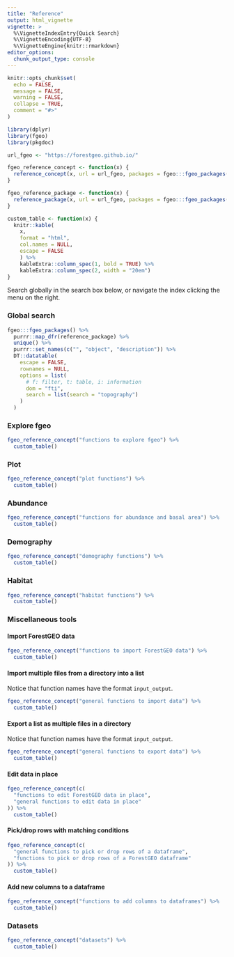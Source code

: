 ```yaml
---
title: "Reference"
output: html_vignette
vignette: >
  %\VignetteIndexEntry{Quick Search}
  %\VignetteEncoding{UTF-8}
  %\VignetteEngine{knitr::rmarkdown}
editor_options: 
  chunk_output_type: console
---
```


```r
knitr::opts_chunk$set(
  echo = FALSE,
  message = FALSE,
  warning = FALSE,
  collapse = TRUE,
  comment = "#>"
)
```

```r
library(dplyr)
library(fgeo)
library(pkgdoc)
```

```r

url_fgeo <- "https://forestgeo.github.io/"

fgeo_reference_concept <- function(x) {
  reference_concept(x, url = url_fgeo, packages = fgeo:::fgeo_packages())
}

fgeo_reference_package <- function(x) {
  reference_package(x, url = url_fgeo, packages = fgeo:::fgeo_packages())
}

custom_table <- function(x) {
  knitr::kable(
    x, 
    format = "html",
    col.names = NULL,
    escape = FALSE
    ) %>%
    kableExtra::column_spec(1, bold = TRUE) %>% 
    kableExtra::column_spec(2, width = "20em")
}
```

Search globally in the search box below, or navigate the index clicking the menu on the right.

### Global search

```r
fgeo:::fgeo_packages() %>% 
  purrr::map_dfr(reference_package) %>% 
  unique() %>% 
  purrr::set_names(c("", "object", "description")) %>% 
  DT::datatable(
    escape = FALSE,
    rownames = NULL,
    options = list(
      # f: filter, t: table, i: information
      dom = "fti",
      search = list(search = "topography")
    )
  )
```

### Explore fgeo

```r
fgeo_reference_concept("functions to explore fgeo") %>% 
  custom_table()
```

### Plot

```r
fgeo_reference_concept("plot functions") %>% 
  custom_table()
```

### Abundance

```r
fgeo_reference_concept("functions for abundance and basal area") %>% 
  custom_table()
```

### Demography

```r
fgeo_reference_concept("demography functions") %>% 
  custom_table()
```

### Habitat

```r
fgeo_reference_concept("habitat functions") %>% 
  custom_table()
```

### Miscellaneous tools

#### Import ForestGEO data

```r
fgeo_reference_concept("functions to import ForestGEO data") %>% 
  custom_table()
```

#### Import multiple files from a directory into a list

Notice that function names have the format `input_output`.

```r
fgeo_reference_concept("general functions to import data") %>% 
  custom_table()
```

#### Export a list as multiple files in a directory

Notice that function names have the format `input_output`.

```r
fgeo_reference_concept("general functions to export data") %>%
  custom_table()
```

#### Edit data in place

```r
fgeo_reference_concept(c(
  "functions to edit ForestGEO data in place",
  "general functions to edit data in place"
)) %>% 
  custom_table()
```

#### Pick/drop rows with matching conditions 

```r
fgeo_reference_concept(c(
  "general functions to pick or drop rows of a dataframe",
  "functions to pick or drop rows of a ForestGEO dataframe"
)) %>% 
  custom_table()
```

#### Add new columns to a dataframe

```r
fgeo_reference_concept("functions to add columns to dataframes") %>% 
  custom_table()
```

### Datasets

```r
fgeo_reference_concept("datasets") %>% 
  custom_table()
```
